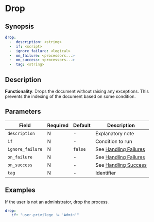 # Drop

## Synopsis

```yaml
drop:
  -  description: <string>
  -  if: <script>
  -  ignore_failure: <logical>
  -  on_failure: <processors...>
  -  on_success: <processors...>
  -  tag: <string>
```

## Description

**Functionality**: Drops the document without raising any exceptions. This prevents the indexing of the document based on some condition.

## Parameters

|Field|Required|Default|Description|
|---|---|---|---|
|`description`|N|-|Explanatory note|
|`if`|N|-|Condition to run|
|`ignore_failure`|N|`false`|See [Handling Failures](../handling-failures.mdx)|
|`on_failure`|N|-|See [Handling Failures](../handling-failures.mdx)|
|`on_success`|N|-|See [Handling Success](../handling-success.mdx)|
|`tag`|N|-|Identifier|

## Examples

If the user is not an administrator, drop the process.

```yaml
drop:
   if: "user.privilege != 'Admin'"
```
